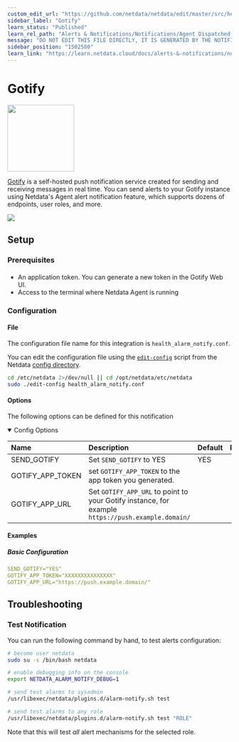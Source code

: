 ```yaml
---
custom_edit_url: "https://github.com/netdata/netdata/edit/master/src/health/notifications/gotify/metadata.yaml"
sidebar_label: "Gotify"
learn_status: "Published"
learn_rel_path: "Alerts & Notifications/Notifications/Agent Dispatched Notifications"
message: "DO NOT EDIT THIS FILE DIRECTLY, IT IS GENERATED BY THE NOTIFICATION'S metadata.yaml FILE"
sidebar_position: "1502580"
learn_link: "https://learn.netdata.cloud/docs/alerts-&-notifications/notifications/agent-dispatched-notifications/gotify"
---
```



# Gotify


<img src="https://netdata.cloud/img/gotify.png" width="150"/>


[Gotify](https://gotify.net/) is a self-hosted push notification service created for sending and receiving messages in real time.
You can send alerts to your Gotify instance using Netdata's Agent alert notification feature, which supports dozens of endpoints, user roles, and more.



<img src="https://img.shields.io/badge/maintained%20by-Netdata-%2300ab44" />

## Setup

### Prerequisites

#### 

- An application token. You can generate a new token in the Gotify Web UI.
- Access to the terminal where Netdata Agent is running



### Configuration

#### File

The configuration file name for this integration is `health_alarm_notify.conf`.


You can edit the configuration file using the [`edit-config`](/docs/netdata-agent/configuration#edit-a-configuration-file-using-edit-config) script from the
Netdata [config directory](/docs/netdata-agent/configuration#the-netdata-config-directory).

```bash
cd /etc/netdata 2>/dev/null || cd /opt/netdata/etc/netdata
sudo ./edit-config health_alarm_notify.conf
```
#### Options

The following options can be defined for this notification

<details open>
<summary>Config Options</summary>

| Name | Description | Default | Required |
|:----|:-----------|:-------|:--------:|
| SEND_GOTIFY | Set `SEND_GOTIFY` to YES | YES | yes |
| GOTIFY_APP_TOKEN | set `GOTIFY_APP_TOKEN` to the app token you generated. |  | yes |
| GOTIFY_APP_URL | Set `GOTIFY_APP_URL` to point to your Gotify instance, for example `https://push.example.domain/` |  | yes |

</details>

#### Examples

##### Basic Configuration



```yaml
SEND_GOTIFY="YES"
GOTIFY_APP_TOKEN="XXXXXXXXXXXXXXX"
GOTIFY_APP_URL="https://push.example.domain/"

```


## Troubleshooting

### Test Notification

You can run the following command by hand, to test alerts configuration:

```bash
# become user netdata
sudo su -s /bin/bash netdata

# enable debugging info on the console
export NETDATA_ALARM_NOTIFY_DEBUG=1

# send test alarms to sysadmin
/usr/libexec/netdata/plugins.d/alarm-notify.sh test

# send test alarms to any role
/usr/libexec/netdata/plugins.d/alarm-notify.sh test "ROLE"
```

Note that this will test _all_ alert mechanisms for the selected role.


